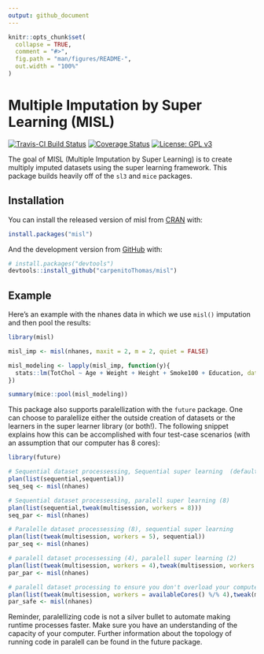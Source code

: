 ```yaml
---
output: github_document
---
```


<!-- README.md is generated from README.Rmd. Please edit that file -->

```r
knitr::opts_chunk$set(
  collapse = TRUE,
  comment = "#>",
  fig.path = "man/figures/README-",
  out.width = "100%"
)
```

# Multiple Imputation by Super Learning (MISL)

[![Travis-CI Build Status](https://travis-ci.com/carpenitoThomas/misl.svg?token=u9TyfsxVjq6xxvc5h473&branch=master)](https://travis-ci.com/carpenitoThomas/misl)
[![Coverage Status](https://codecov.io/gh/carpenitoThomas/misl/branch/master/graph/badge.svg?token=C157LCBBJI)](https://codecov.io/gh/carpenitoThomas/misl)
[![License: GPL v3](https://img.shields.io/badge/License-GPL%20v3-blue.svg)](https://www.gnu.org/licenses/gpl-3.0)


The goal of MISL (Multiple Imputation by Super Learning) is to create multiply imputed datasets using the super learning framework. This package builds heavily off of the `sl3` and `mice` packages.

## Installation

You can install the released version of misl from [CRAN](https://CRAN.R-project.org) with:

``` r
install.packages("misl")
```

And the development version from [GitHub](https://github.com/) with:

``` r
# install.packages("devtools")
devtools::install_github("carpenitoThomas/misl")
```
## Example

Here's an example with the nhanes data in which we use `misl()` imputation and then pool the results:

```r
library(misl)

misl_imp <- misl(nhanes, maxit = 2, m = 2, quiet = FALSE)

misl_modeling <- lapply(misl_imp, function(y){
  stats::lm(TotChol ~ Age + Weight + Height + Smoke100 + Education, data = y)
})

summary(mice::pool(misl_modeling))
```

This package also supports paralellization with the `future` package. One can choose to paralellize either the outside creation of datasets or the learners in the super learner library (or both!). The following snippet explains how this can be accomplished with four test-case scenarios (with an assumption that our computer has 8 cores):

```r
library(future)

# Sequential dataset processessing, Sequential super learning  (default)
plan(list(sequential,sequential))
seq_seq <- misl(nhanes)

# Sequential dataset processessing, paralell super learning (8) 
plan(list(sequential,tweak(multisession, workers = 8)))
seq_par <- misl(nhanes)

# Paralelle dataset processessing (8), sequential super learning 
plan(list(tweak(multisession, workers = 5), sequential))
par_seq <- misl(nhanes)

# paralell dataset processessing (4), paralell super learning (2) 
plan(list(tweak(multisession, workers = 4),tweak(multisession, workers = 2)))
par_par <- misl(nhanes)

# paralell dataset processing to ensure you don't overload your computer
plan(list(tweak(multisession, workers = availableCores() %/% 4),tweak(multisession, workers = 4)))
par_safe <- misl(nhanes)

```

Reminder, paralellizing code is not a silver bullet to automate making runtime processes faster. Make sure you have an understanding of the capacity of your computer. Further information about the topology of running code in paralell can be found in the future package.







